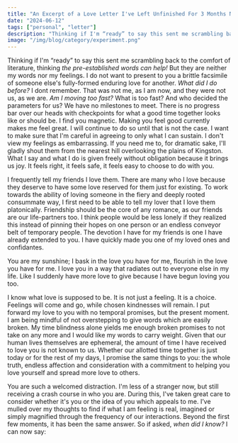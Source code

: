 ```yaml
---
title: "An Excerpt of a Love Letter I've Left Unfinished For 3 Months Now"
date: "2024-06-12"
tags: ["personal", "letter"]
description: "Thinking if I'm “ready” to say this sent me scrambling back to the comfort of literature, thinking the pre-established words can help! But they are neither my words nor my feelings."
image: "/img/blog/category/experiment.png"
---
```


<quote>
Thinking if I'm “ready” to say this sent me scrambling back to the comfort of literature, thinking <i>the pre-established words can help!</i> But they are neither my words nor my feelings. I do not want to present to you a brittle facsimile of someone else's fully-formed enduring love for another. <i>What did I do before?</i> I dont remember. That was not me, as I am now, and they were not us, as we are. <i>Am I moving too fast?</i> What is too fast? And who decided the parameters for us? We have no milestones to meet. There is no progress bar over our heads with checkpoints for what a good time together looks like or should be. I find you magnetic. Making you feel good currently makes me feel great. I will continue to do so until that is not the case. I want to make sure that I'm careful in agreeing to only what I can sustain. I don't view my feelings as embarrassing. If you need me to, for dramatic sake, I'll gladly shout them from the nearest hill overlooking the plains of Kingston. What I say and what I do is given freely without obligation because it brings us joy. It feels right, it feels safe, it feels easy to choose to do with you.

I frequently tell my friends I love them. There are many who I love because they deserve to have some love reserved for them just for existing. To work towards the ability of loving someone in the fiery and deeply rooted consummate way, I first need to be able to tell my lover that I love them platonically. Friendship should be the core of any romance, as our friends are our life-partners too. I think people would be less lonely if they realized this instead of pinning their hopes on one person or an endless conveyor belt of temporary people. The devotion I have for my friends is one I have already extended to you. I have quickly made you one of my loved ones and confidantes.

You are my sunshine; I bask in the love you have for me, flourish in the love you have for me. I love you in a way that radiates out to everyone else in my life. Like I suddenly have more love to give because I have begun loving you too.  

I know what love is supposed to be. It is not just a feeling. It is a choice. Feelings will come and go, while chosen kindnesses will remain. I put forward my love to you with no temporal promises, but the present moment. I am being mindful of not overstepping to give words which are easily broken. My time blindness alone yields me enough broken promises to not take on any more and I would like my words to carry weight. Given that our human lives themselves are ephemeral, the amount of time I have received to love you is not known to us. Whether our allotted time together is just today or for the rest of my days, I promise the same things to you: the whole truth, endless affection and consideration with a commitment to helping you love yourself and spread more love to others.

You are such a welcomed distraction. I'm less of a stranger now, but still receiving a crash course in who you are. During this, I've taken great care to consider whether it's you or the idea of you which appeals to me. I’ve mulled over my thoughts to find if what I am feeling is real, imagined or simply magnified through the frequency of our interactions. Beyond the first few moments, it has been the same answer. So if asked, <i>when did I know?</i> I can now say:
</quote>
